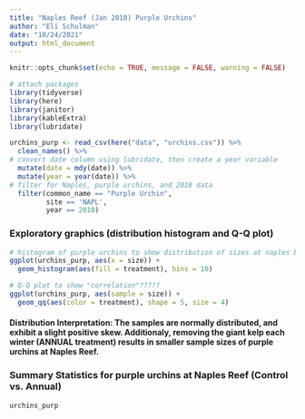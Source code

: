 ```yaml
---
title: "Naples Reef (Jan 2010) Purple Urchins"
author: "Eli Schulman"
date: "10/24/2021"
output: html_document
---
```


```r
knitr::opts_chunk$set(echo = TRUE, message = FALSE, warning = FALSE)

# attach packages
library(tidyverse)
library(here)
library(janitor)
library(kableExtra)
library(lubridate)
```

```r
urchins_purp <- read_csv(here("data", "urchins.csv")) %>% 
  clean_names() %>%  
# convert date column using lubridate, then create a year variable
  mutate(date = mdy(date)) %>% 
  mutate(year = year(date)) %>% 
# filter for Naples, purple urchins, and 2010 data
  filter(common_name == "Purple Urchin", 
         site == 'NAPL',
         year == 2010)
```

### Exploratory graphics (distribution histogram and Q-Q plot)

```r
# histogram of purple urchins to show distribution of sizes at naples between control and annual groups
ggplot(urchins_purp, aes(x = size)) +
  geom_histogram(aes(fill = treatment), bins = 10)

# Q-Q plot to show "correlation"?????
ggplot(urchins_purp, aes(sample = size)) +
  geom_qq(aes(color = treatment), shape = 5, size = 4)

```

#### Distribution Interpretation: The samples are normally distributed, and exhibit a slight positive skew. Additionaly, removing the giant kelp each winter (ANNUAL treatment) results in smaller sample sizes of purple urchins at Naples Reef.

### Summary Statistics for purple urchins at Naples Reef (Control vs. Annual)

```r
urchins_purp

```





